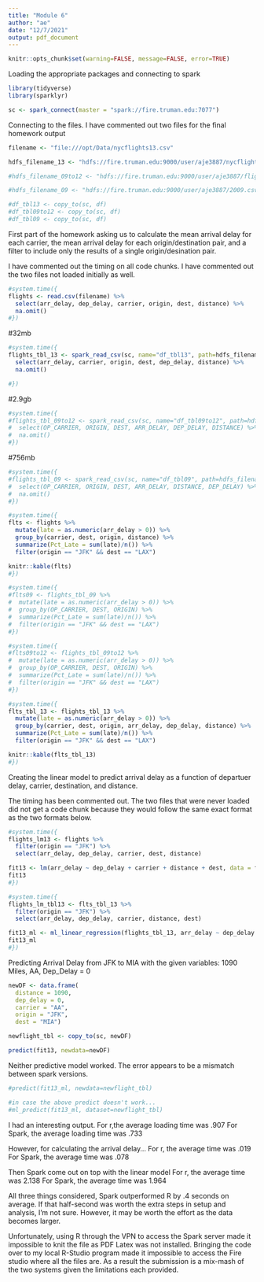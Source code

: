 ```yaml
---
title: "Module 6"
author: "ae"
date: "12/7/2021"
output: pdf_document
---
```

```r
knitr::opts_chunk$set(warning=FALSE, message=FALSE, error=TRUE)
```

Loading the appropriate packages and connecting to spark
```r
library(tidyverse)
library(sparklyr)

sc <- spark_connect(master = "spark://fire.truman.edu:7077")
```

Connecting to the files. 
I have commented out two files for the final homework output
```r
filename <- "file:///opt/Data/nycflights13.csv"

hdfs_filename_13 <- "hdfs://fire.truman.edu:9000/user/aje3887/nycflights13.csv"

#hdfs_filename_09to12 <- "hdfs://fire.truman.edu:9000/user/aje3887/flights_09-12.csv"

#hdfs_filename_09 <- "hdfs://fire.truman.edu:9000/user/aje3887/2009.csv"

#df_tbl13 <- copy_to(sc, df)
#df_tbl09to12 <- copy_to(sc, df)
#df_tbl09 <- copy_to(sc, df)
```

\newpage
First part of the homework asking us to calculate the mean arrival delay for each carrier, the mean arrival delay for each origin/destination pair, and a filter to include only the results of a single origin/desination pair.

I have commented out the timing on all code chunks.
I have commented out the two files not loaded initially as well.
```r
#system.time({
flights <- read.csv(filename) %>%
  select(arr_delay, dep_delay, carrier, origin, dest, distance) %>%
  na.omit()
#})
```

#32mb
```r
#system.time({
flights_tbl_13 <- spark_read_csv(sc, name="df_tbl13", path=hdfs_filename_13) %>%
  select(arr_delay, carrier, origin, dest, dep_delay, distance) %>%
  na.omit()

#})
```

#2.9gb
```r
#system.time({
#flights_tbl_09to12 <- spark_read_csv(sc, name="df_tbl09to12", path=hdfs_filename_09to12) %>%
#  select(OP_CARRIER, ORIGIN, DEST, ARR_DELAY, DEP_DELAY, DISTANCE) %>%
#  na.omit()
#})
```

#756mb
```r
#system.time({
#flights_tbl_09 <- spark_read_csv(sc, name="df_tbl09", path=hdfs_filename_09) %>%
#  select(OP_CARRIER, ORIGIN, DEST, ARR_DELAY, DISTANCE, DEP_DELAY) %>%
#  na.omit()
#})
```


```r
#system.time({
flts <- flights %>%
  mutate(late = as.numeric(arr_delay > 0)) %>%
  group_by(carrier, dest, origin, distance) %>%
  summarize(Pct_Late = sum(late)/n()) %>%
  filter(origin == "JFK" && dest == "LAX")

knitr::kable(flts)
#})
```

```r
#system.time({
#flts09 <- flights_tbl_09 %>%
#  mutate(late = as.numeric(arr_delay > 0)) %>%
#  group_by(OP_CARRIER, DEST, ORIGIN) %>%
#  summarize(Pct_Late = sum(late)/n()) %>%
#  filter(origin == "JFK" && dest == "LAX")
#})
```

```r
#system.time({
#flts09to12 <- flights_tbl_09to12 %>%
#  mutate(late = as.numeric(arr_delay > 0)) %>%
#  group_by(OP_CARRIER, DEST, ORIGIN) %>%
#  summarize(Pct_Late = sum(late)/n()) %>%
#  filter(origin == "JFK" && dest == "LAX")
#})
```

```r
#system.time({
flts_tbl_13 <- flights_tbl_13 %>%
  mutate(late = as.numeric(arr_delay > 0)) %>%
  group_by(carrier, dest, origin, arr_delay, dep_delay, distance) %>%
  summarize(Pct_Late = sum(late)/n()) %>%
  filter(origin == "JFK" && dest == "LAX")

knitr::kable(flts_tbl_13)
#})
```


\newpage
Creating the linear model to predict arrival delay as a function of departuer delay, carrier, destination, and distance.

The timing has been commented out.
The two files that were never loaded did not get a code chunk because they would follow the same exact format as the two formats below. 
```r
#system.time({
flights_lm13 <- flights %>%
  filter(origin == "JFK") %>%
  select(arr_delay, dep_delay, carrier, dest, distance)

fit13 <- lm(arr_delay ~ dep_delay + carrier + distance + dest, data = flights_lm13)
fit13
#})
```

```r
#system.time({
flights_lm_tbl13 <- flts_tbl_13 %>%
  filter(origin == "JFK") %>%
  select(arr_delay, dep_delay, carrier, distance, dest)

fit13_ml <- ml_linear_regression(flights_tbl_13, arr_delay ~ dep_delay + carrier + distance + dest)
fit13_ml
#})
```


\newpage
Predicting Arrival Delay from JFK to MIA with the given variables:
1090 Miles, AA, Dep_Delay = 0
```r
newDF <- data.frame(
  distance = 1090,
  dep_delay = 0,
  carrier = "AA",
  origin = "JFK",
  dest = "MIA")

newflight_tbl <- copy_to(sc, newDF)
```

```r
predict(fit13, newdata=newDF)
```
Neither predictive model worked. The error appears to be a mismatch between spark versions.
```r
#predict(fit13_ml, newdata=newflight_tbl)

#in case the above predict doesn't work...
#ml_predict(fit13_ml, dataset=newflight_tbl)
```


I had an interesting output.
For r,the average loading time was .907
For Spark, the average loading time was .733

However, for calculating the arrival delay...
For r, the average time was .019
For Spark, the average time was .078

Then Spark come out on top with the linear model
For r, the average time was 2.138
For Spark, the average time was 1.964

All three things considered, Spark outperformed R by .4 seconds on average.
If that half-second was worth the extra steps in setup and analysis, I'm not sure.
However, it may be worth the effort as the data becomes larger. 

Unfortunately, using R through the VPN to access the Spark server made it impossible to knit the file as PDF Latex was not installed. 
Bringing the code over to my local R-Studio program made it impossible to access the Fire studio where all the files are. 
As a result the submission is a mix-mash of the two systems given the limitations each provided. 